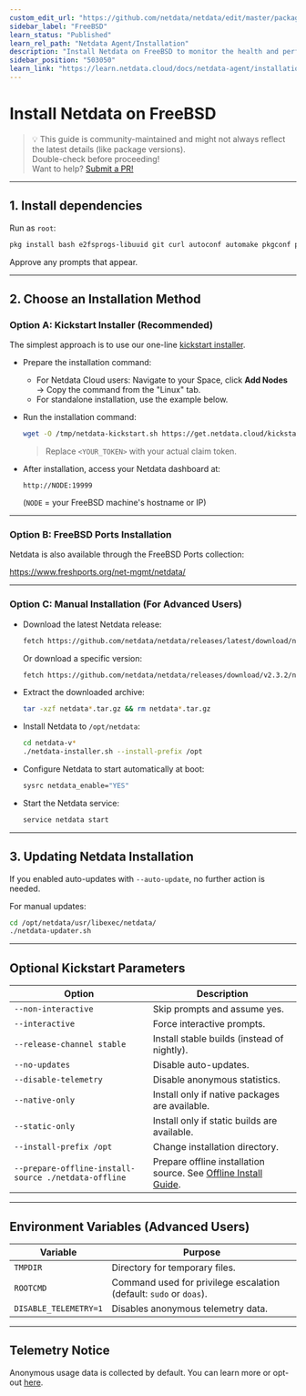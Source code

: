 ```yaml
---
custom_edit_url: "https://github.com/netdata/netdata/edit/master/packaging/installer/methods/freebsd.md"
sidebar_label: "FreeBSD"
learn_status: "Published"
learn_rel_path: "Netdata Agent/Installation"
description: "Install Netdata on FreeBSD to monitor the health and performance of bare metal or VMs with thousands of real-time, per-second metrics."
sidebar_position: "503050"
learn_link: "https://learn.netdata.cloud/docs/netdata-agent/installation/freebsd"
---
```


# Install Netdata on FreeBSD

> 💡 This guide is community-maintained and might not always reflect the latest details (like package versions).  
> Double-check before proceeding!  
> Want to help? [Submit a PR!](/docs/netdata-agent/installation/freebsd)

---

## 1. Install dependencies

Run as `root`:

```bash
pkg install bash e2fsprogs-libuuid git curl autoconf automake pkgconf pidof liblz4 libuv json-c cmake gmake
```

Approve any prompts that appear.

---

## 2. Choose an Installation Method

### Option A: Kickstart Installer (Recommended)

The simplest approach is to use our one-line [kickstart installer](/docs/netdata-agent/installation/linux).

- Prepare the installation command:
    - For Netdata Cloud users: Navigate to your Space, click **Add Nodes** → Copy the command from the "Linux" tab.
    - For standalone installation, use the example below.

- Run the installation command:
   ```bash
   wget -O /tmp/netdata-kickstart.sh https://get.netdata.cloud/kickstart.sh && sh /tmp/netdata-kickstart.sh --claim-token <YOUR_TOKEN> --claim-url https://app.netdata.cloud
   ```
  > Replace `<YOUR_TOKEN>` with your actual claim token.

- After installation, access your Netdata dashboard at:

   ```
   http://NODE:19999
   ```

  (`NODE` = your FreeBSD machine's hostname or IP)

---

### Option B: FreeBSD Ports Installation

Netdata is also available through the FreeBSD Ports collection:

https://www.freshports.org/net-mgmt/netdata/

---

### Option C: Manual Installation (For Advanced Users)

- Download the latest Netdata release:

   ```bash
   fetch https://github.com/netdata/netdata/releases/latest/download/netdata-latest.tar.gz
   ```

  Or download a specific version:

   ```bash
   fetch https://github.com/netdata/netdata/releases/download/v2.3.2/netdata-v2.3.2.tar.gz
   ```

- Extract the downloaded archive:

   ```bash
   tar -xzf netdata*.tar.gz && rm netdata*.tar.gz
   ```

- Install Netdata to `/opt/netdata`:

   ```bash
   cd netdata-v*
   ./netdata-installer.sh --install-prefix /opt
   ```

- Configure Netdata to start automatically at boot:

   ```bash
   sysrc netdata_enable="YES"
   ```

- Start the Netdata service:

   ```bash
   service netdata start
   ```

---

## 3. Updating Netdata Installation

If you enabled auto-updates with `--auto-update`, no further action is needed.

For manual updates:

```bash
cd /opt/netdata/usr/libexec/netdata/
./netdata-updater.sh
```

---

## Optional Kickstart Parameters

| Option                                               | Description                                                                                                |
|------------------------------------------------------|------------------------------------------------------------------------------------------------------------|
| `--non-interactive`                                  | Skip prompts and assume yes.                                                                               |
| `--interactive`                                      | Force interactive prompts.                                                                                 |
| `--release-channel stable`                           | Install stable builds (instead of nightly).                                                                |
| `--no-updates`                                       | Disable auto-updates.                                                                                      |
| `--disable-telemetry`                                | Disable anonymous statistics.                                                                              |
| `--native-only`                                      | Install only if native packages are available.                                                             |
| `--static-only`                                      | Install only if static builds are available.                                                               |
| `--install-prefix /opt`                              | Change installation directory.                                                                             |
| `--prepare-offline-install-source ./netdata-offline` | Prepare offline installation source. See [Offline Install Guide](/docs/netdata-agent/installation/linux/offline-systems). |

---

## Environment Variables (Advanced Users)

| Variable              | Purpose                                                            |
|-----------------------|--------------------------------------------------------------------|
| `TMPDIR`              | Directory for temporary files.                                     |
| `ROOTCMD`             | Command used for privilege escalation (default: `sudo` or `doas`). |
| `DISABLE_TELEMETRY=1` | Disables anonymous telemetry data.                                 |

---

## Telemetry Notice

Anonymous usage data is collected by default. You can learn more or opt-out [here](/docs/netdata-agent/anonymous-telemetry-events).
